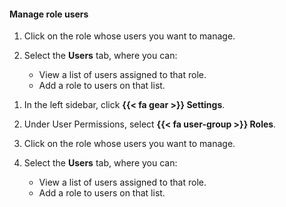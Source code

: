 :::: {.content-visible unless-format="revealjs"}
#### Manage role users

1. Click on the role whose users you want to manage.

1. Select the **Users** tab, where you can:

      - View a list of users assigned to that role.
      - Add a role to users on that list.

::::

:::: {.content-hidden unless-format="revealjs"}
1. In the left sidebar, click **{{< fa gear >}} Settings**.

1. Under User Permissions, select **{{< fa user-group >}} Roles**.

1. Click on the role whose users you want to manage.

1. Select the **Users** tab, where you can:

      - View a list of users assigned to that role.
      - Add a role to users on that list.

::::